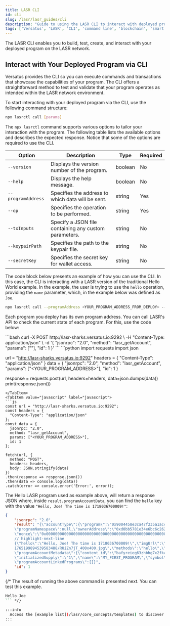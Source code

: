 ```yaml
---
title: LASR CLI
id: cli
slug: /lasr/lasr_guides/cli
description: "Guide to using the LASR CLI to interact with deployed programs on the LASR network, including command structure, options, and examples."
tags: ['Versatus', 'LASR', 'CLI', 'command line', 'blockchain', 'smart contracts']
---
```



The LASR CLI enables you to build, test, create, and interact with your deployed program on the LASR network. 

## Interact with Your Deployed Program via CLI

Versatus provides the CLI so you can execute commands and transactions that showcase the capabilities of your program. The CLI offers a straightforward method to test and validate that your program operates as intended within the LASR network environment.

To start interacting with your deployed program via the CLI, use the following command structure:

```bash
npx lasrctl call [params]
```

The `npx lasrctl` command supports various options to tailor your interaction with the program. The following table lists the available options and describes the expected response. Notice that some of the options are required to use the CLI.


| Option            | Description                                       | Type    | Required |
|-------------------|---------------------------------------------------|---------|----------|
| `--version`       | Displays the version number of the program.                              | boolean | No       |
| `--help`          | Displays the help message.                                         | boolean | No       |
| `--programAddress`| Specifies the address to which data will be sent.                       | string  | Yes      |
| `--op`            | Specifies the operation to be performed.          | string  | Yes      |
| `--txInputs`        | Specify a JSON file containing any custom parameters.                     | string  | No      |
| `--keypairPath`   | Specifies the path to the keypair file.                        | string  | No       |
| `--secretKey`     | Specifies the secret key for wallet access.                   | string  | No       |

The code block below presents an example of how you can use the CLI. In this case, the CLI is interacting with a LASR version of the traditional Hello World example. In the example, the user is trying to use the `hello` operation, providing the `name` parameter, which, in the example below was defined as `Joe`.

```bash
npx lasrctl call --programAddress <YOUR_PROGRAM_ADDRESS_FROM_DEPLOY> --op hello --txInputs '{"name": "Joe"}'
```

Each program you deploy has its own program address. You can call LASR's API to check the current state of each program. For this, use the code below:

<Tabs>
  <TabItem value="curl" label="curl" default>
  ```bash
    curl -X POST http://lasr-sharks.versatus.io:9292 \
        -H "Content-Type: application/json" \
        -d '{
              "jsonrpc": "2.0",
              "method": "lasr_getAccount",
              "params": ["<YOUR_PROGRAM_ADDRESS>"],
              "id": 1
            }'
    ```
  </TabItem>
  <TabItem value="python" label="python">
  ```python
  import requests
  import json

  url = "http://lasr-sharks.versatus.io:9292"
  headers = {
      "Content-Type": "application/json"
  }
  data = {
      "jsonrpc": "2.0",
      "method": "lasr_getAccount",
      "params": ["<YOUR_PROGRAM_ADDRESS>"],
      "id": 1
  }

  response = requests.post(url, headers=headers, data=json.dumps(data))
  print(response.json())
  ```
  </TabItem>
  <TabItem value="javascript" label="javascript">
  ```js
  const url = "http://lasr-sharks.versatus.io:9292";
  const headers = {
    "Content-Type": "application/json"
  };
  const data = {
    jsonrpc: "2.0",
    method: "lasr_getAccount",
    params: ["<YOUR_PROGRAM_ADDRESS>"],
    id: 1
  };

  fetch(url, {
    method: "POST",
    headers: headers,
    body: JSON.stringify(data)
  })
  .then(response => response.json())
  .then(data => console.log(data))
  .catch(error => console.error('Error:', error));
  ```
  </TabItem>
</Tabs>

The Hello LASR program used as example above, will return a response JSON where, inside `result.programAccountData`, you can find the `hello` key with the value `"Hello, Joe! The time is 1718036700009!"`:

```json
{
    "jsonrpc": "2.0",
    "result": "{\"accountType\":{\"program\":\"0x9004458e3ca47f235a1acc9d9e82a8ffe0ace913\"},
    \"programNamespace\":null,\"ownerAddress\":\"0xd0bb5781e34e6bc6c2625ade52d06d048f5b9aa4\",\"programs\":{},
    \"nonce\":\"0x0000000000000000000000000000000000000000000000000000000000000002\",\"programAccountData\":
    // highlight-next-line
    {\"hello\":\"Hello, Joe! The time is 1718036700009!\",\"imgUrl\":\"https://pbs.twimg.com/profile_images/
    1765199894539583488/RUiZn7jT_400x400.jpg\",\"methods\":\"hello\",\"type\":\"hello-lasr\"},
    \"programAccountMetadata\":{\"content_id\":\"bafyreieg63zhbhg7x2fk4ugj4ehry3q4xxs52bnzybxubggwolfbritbky\",
    \"initializedSupply\":\"1\",\"name\":\"MY_FIRST_PROGRAM\",\"symbol\":\"HELLO_WORLD\",\"totalSupply\":\"1\"},
    \"programAccountLinkedPrograms\":[]}",
    "id": 1
}
```

{/* The result of running the above command is presented next. You can test this example. 

```bash
Hello Joe
``` */}

:::info
  Access the [example list](/lasr/core_concepts/templates) to discover all available examples provided by Versatus.
:::
